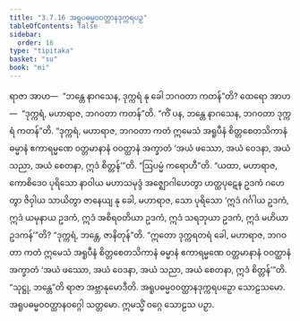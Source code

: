 ```yaml
---
title: "3.7.16 အရူပဓမ္မဝဝတ္ထာနဒုက္ကရပဉှ"
tableOfContents: false
sidebar:
  order: 16
type: "tipitaka"
basket: "su"
book: "mi"
---
```



<DynamicBreadcrumb />

<Division number="109" book="mi" e="ch" v="28">

<Paragraph number="507" book="mi">
ရာဇာ အာဟ—  “ဘန္တေ နာဂသေန, ဒုက္ကရံ နု ခေါ ဘဂဝတာ ကတန်”တိ? ထေရော အာဟ—  “ဒုက္ကရံ, မဟာရာဇ, ဘဂဝတာ ကတန်”တိ. “ကိံ ပန, ဘန္တေ နာဂသေန, ဘဂဝတာ ဒုက္ကရံ ကတန်”တိ. “ဒုက္ကရံ, မဟာရာဇ, ဘဂဝတာ ကတံ ဣမေသံ အရူပီနံ စိတ္တစေတသိကာနံ ဓမ္မာနံ ဧကာရမ္မဏေ ဝတ္တမာနာနံ ဝဝတ္ထာနံ အက္ခာတံ ‘အယံ ဖဿော, အယံ ဝေဒနာ, အယံ သညာ, အယံ စေတနာ, ဣဒံ စိတ္တန်’”တိ.
</Paragraph>

<Paragraph number="508" book="mi">
“ဩပမ္မံ ကရောဟီ”တိ. “ယထာ, မဟာရာဇ, ကောစိဒေဝ ပုရိသော နာဝါယ မဟာသမုဒ္ဒံ အဇ္ဈောဂါဟေတွာ ဟတ္ထပုဋေန ဥဒကံ ဂဟေတွာ ဇိဝှါယ သာယိတွာ ဇာနေယျ နု ခေါ, မဟာရာဇ, သော ပုရိသော ‘ဣဒံ ဂင်္ဂါယ ဥဒကံ, ဣဒံ ယမုနာယ ဥဒကံ, ဣဒံ အစိရဝတိယာ ဥဒကံ, ဣဒံ သရဘုယာ ဥဒကံ, ဣဒံ မဟိယာ ဥဒကန်’”တိ? “ဒုက္ကရံ, ဘန္တေ, ဇာနိတုန်”တိ. “ဣတော ဒုက္ကရတရံ ခေါ, မဟာရာဇ, ဘဂဝတာ ကတံ ဣမေသံ အရူပီနံ စိတ္တစေတသိကာနံ ဓမ္မာနံ ဧကာရမ္မဏေ ဝတ္တမာနာနံ ဝဝတ္ထာနံ အက္ခာတံ ‘အယံ ဖဿော, အယံ ဝေဒနာ, အယံ သညာ, အယံ စေတနာ, ဣဒံ စိတ္တန်’”တိ. “သုဋ္ဌု, ဘန္တေ”တိ ရာဇာ အဗ္ဘာနုမောဒီတိ.

</Paragraph>
</Division>

<Paragraph number="509" type="center" book="mi">
အရူပဓမ္မဝဝတ္ထာနဒုက္ကရပဉှော သောဠသမော.



</Paragraph>

<Paragraph number="510" type="center" book="mi">
အရူပဓမ္မဝဝတ္ထာနဝဂ္ဂေါ သတ္တမော.



</Paragraph>

<Paragraph number="511" type="center" book="mi">
ဣမသ္မိံ ဝဂ္ဂေ သောဠသ ပဉှာ.
</Paragraph>